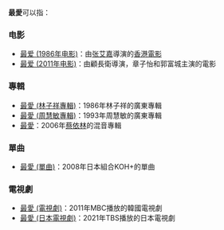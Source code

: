 '''最愛'''可以指：
===电影===
* [[最爱_(1986年电影)|最爱 (1986年电影)]]：由[[张艾嘉|张艾嘉]]導演的[[香港電影|香港電影]]
* [[最爱_(2011年电影)|最爱 (2011年电影)]]：由顧長衛導演，章子怡和郭富城主演的電影

===專輯===
* [[最愛_(林子祥專輯)|最愛 (林子祥專輯)]]：1986年林子祥的廣東專輯
* [[最愛_(周慧敏專輯)|最愛 (周慧敏專輯)]]：1993年周慧敏的廣東專輯
* [[最愛_Live_Concert音樂精選|最愛]]：2006年[[蔡依林|蔡依林]]的混音專輯

===單曲===
* [[最愛_(單曲)|最愛 (單曲)]]：2008年日本組合KOH+的單曲

===電視劇===
* [[最愛_(電視劇)|最愛 (電視劇)]]：2011年MBC播放的韓國電視劇
* [[最愛_(日本電視劇)|最愛 (日本電視劇)]]：2021年TBS播放的日本電視劇

{{Disambig|CAT=二字作品消歧义}}